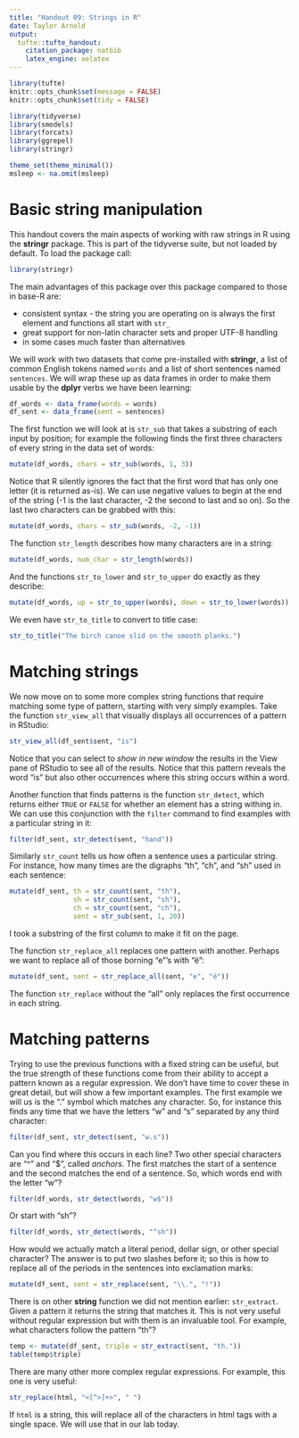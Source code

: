 ```yaml
---
title: "Handout 09: Strings in R"
date: Taylor Arnold
output:
  tufte::tufte_handout:
    citation_package: natbib
    latex_engine: xelatex
---
```



```r
library(tufte)
knitr::opts_chunk$set(message = FALSE)
knitr::opts_chunk$set(tidy = FALSE)

library(tidyverse)
library(smodels)
library(forcats)
library(ggrepel)
library(stringr)

theme_set(theme_minimal())
msleep <- na.omit(msleep)
```

\justify

# Basic string manipulation

This handout covers the main aspects of working with raw
strings in R using the **stringr** package. This is part
of the tidyverse suite, but not loaded by default. To load
the package call:
```r
library(stringr)
```
The main advantages of this package over this package compared
to those in base-R are:

* consistent syntax - the string you are operating on is always
the first element and functions all start with `str_`
* great support for non-latin character sets and proper UTF-8
handling
* in some cases much faster than alternatives

We will work with two datasets that come pre-installed with
**stringr**, a list of common English tokens named `words`
and a list of short sentences named `sentences`. We will
wrap these up as data frames in order to make them usable
by the **dplyr** verbs we have been learning:

```r
df_words <- data_frame(words = words)
df_sent <- data_frame(sent = sentences)
```

The first function we will look at is `str_sub` that takes
a substring of each input by position; for example the following
finds the first three characters of every string in the data
set of words:

```r
mutate(df_words, chars = str_sub(words, 1, 3))
```

Notice that R silently ignores the fact that the first word
that has only one letter (it is returned as-is).
We can use negative values to begin at the end of the string
(-1 is the last character, -2 the second to last and so on).
So the last two characters can be grabbed with this:

```r
mutate(df_words, chars = str_sub(words, -2, -1))
```

The function `str_length` describes how many characters are
in a string:

```r
mutate(df_words, num_char = str_length(words))
```

And the functions `str_to_lower` and `str_to_upper` do exactly
as they describe:

```r
mutate(df_words, up = str_to_upper(words), down = str_to_lower(words))
```

We even have `str_to_title` to convert to title case:

```r
str_to_title("The birch canoe slid on the smooth planks.")
```

# Matching strings

We now move on to some more complex string functions that
require matching some type of pattern, starting with very
simply examples. Take the function `str_view_all` that
visually displays all occurrences of a pattern in RStudio:

```r
str_view_all(df_sent$sent, "is")
```

Notice that you can select to *show in new window* the results
in the View pane of RStudio to see all of the results. Notice
that this pattern reveals the word "is" but also other
occurrences where this string occurs within a word.

Another function that finds patterns is the function
`str_detect`, which returns either `TRUE` or `FALSE`
for whether an element has a string withing in. We
can use this conjunction with the `filter` command
to find examples with a particular string in it:

```r
filter(df_sent, str_detect(sent, "hand"))
```

Similarly `str_count` tells us how often a sentence
uses a particular string. For instance, how many times
are the digraphs "th", "ch", and "sh" used in each
sentence:

```r
mutate(df_sent, th = str_count(sent, "th"),
                sh = str_count(sent, "sh"),
                ch = str_count(sent, "ch"),
                sent = str_sub(sent, 1, 20))

```

I took a substring of the first column to make it fit on
the page.

The function `str_replace_all` replaces one pattern with
another. Perhaps we want to replace all of those borning
"e"'s with "ë":

```r
mutate(df_sent, sent = str_replace_all(sent, "e", "ë"))
```

The function `str_replace` without the "all" only replaces
the first occurrence in each string.

# Matching patterns

Trying to use the previous functions with a fixed string
can be useful, but the true strength of these functions
come from their ability to accept a pattern known as a
regular expression. We don't have time to cover these in
great detail, but will show a few important examples. The
first example we will us is the "." symbol which matches
any character. So, for instance this finds any time that
we have the letters "w" and "s" separated by any third
character:

```r
filter(df_sent, str_detect(sent, "w.s"))
```

Can you find where this occurs in each line? Two other
special characters are "^" and "$", called *anchors*.
The first matches  the start of a sentence and the
second matches the end of a sentence. So, which words
end with the letter "w"?

```r
filter(df_words, str_detect(words, "w$"))
```

Or start with "sh"?

```r
filter(df_words, str_detect(words, "^sh"))
```

How would we actually match a literal period, dollar sign,
or other special character? The answer is to put two slashes
before it; so this is how to replace all of the periods
in the sentences into exclamation marks:

```r
mutate(df_sent, sent = str_replace(sent, "\\.", "!"))
```

There is on other **string** function we did not mention
earlier: `str_extract`. Given a pattern it returns the
string that matches it. This is not very useful without
regular expression but with them is an invaluable tool.
For example, what characters follow the pattern "th"?

```r
temp <- mutate(df_sent, triple = str_extract(sent, "th."))
table(temp$triple)
```


There are many other more complex regular expressions. For
example, this one is very useful:

```r
str_replace(html, "<[^>]+>", " ")
```

If `html` is a string, this will replace all of the characters
in html tags with a single space. We will use that in our lab
today.
